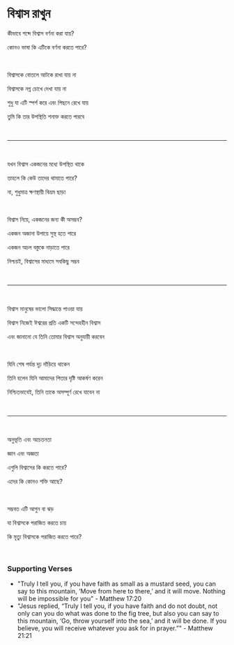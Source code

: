 # বিশ্বাস রাখুন

কীভাবে শব্দে বিশ্বাস বর্ণনা করা যায়?

কোনও ভাষা কি এটিকে বর্ণনা করতে পারে?

<br />

বিশ্বাসকে বোতলে আটকে রাখা যায় না

বিশ্বাসকে নগ্ন চোখে দেখা যায় না

শুধু যা এটি স্পর্শ করে এবং পিছনে রেখে যায়

তুমি কি তার উপস্থিতি শনাক্ত করতে পারবে

<br />

---

<br />

যখন বিশ্বাস একজনের মধ্যে উপস্থিত থাকে

তাহলে কি কেউ তাদের থামাতে পারে?

না, শুধুমাত্র ক্ষণস্থায়ী বিভ্রম ছাড়া

<p></p>

<br />

বিশ্বাস নিয়ে, একজনের জন্য কী অসম্ভব?

একজন অজানা উপায়ে সুস্থ হতে পারে

একজন অচল বস্তুকে নাড়াতে পারে

নিশ্চয়ই, বিশ্বাসের মাধ্যমে সবকিছু সম্ভব

<br />

---

<br />

বিশ্বাস মানুষের ভালো সিদ্ধান্তে পাওয়া যায়

বিশ্বাস নিজেই ঈশ্বরের প্রতি একটি সন্দেহহীন বিশ্বাস

এবং জানানো যে তিনি তোমার বিশ্বাস অনুযায়ী করবেন

<p></p>

<br />

যিনি শেষ পর্যন্ত দৃঢ় দাঁড়িয়ে থাকেন

তিনি হলেন যিনি আমাদের পিতার দৃষ্টি আকর্ষণ করেন

নিশ্চিতভাবেই, তিনি তাকে অসম্পূর্ণ রেখে যাবেন না

<p></p>

<br />

---

<br />

অনুভূতি এবং অচেতনতা

জ্ঞান এবং অজ্ঞতা

এগুলি বিশ্বাসের কি করতে পারে?

এদের কি কোনও শক্তি আছে?

<br />

সম্ভবত এটি আগুন বা ঝড়

যা বিশ্বাসকে পরাজিত করতে চায়

কি মৃত্যু বিশ্বাসকে পরাজিত করতে পারে?

<p></p>

<br />

### Supporting Verses

- "Truly I tell you, if you have faith as small as a mustard seed, you can say to this mountain, ‘Move from here to there,’ and it will move. Nothing will be impossible for you" - Matthew 17:20
- "Jesus replied, “Truly I tell you, if you have faith and do not doubt, not only can you do what was done to the fig tree, but also you can say to this mountain, ‘Go, throw yourself into the sea,’ and it will be done. If you believe, you will receive whatever you ask for in prayer.”" - Matthew 21:21